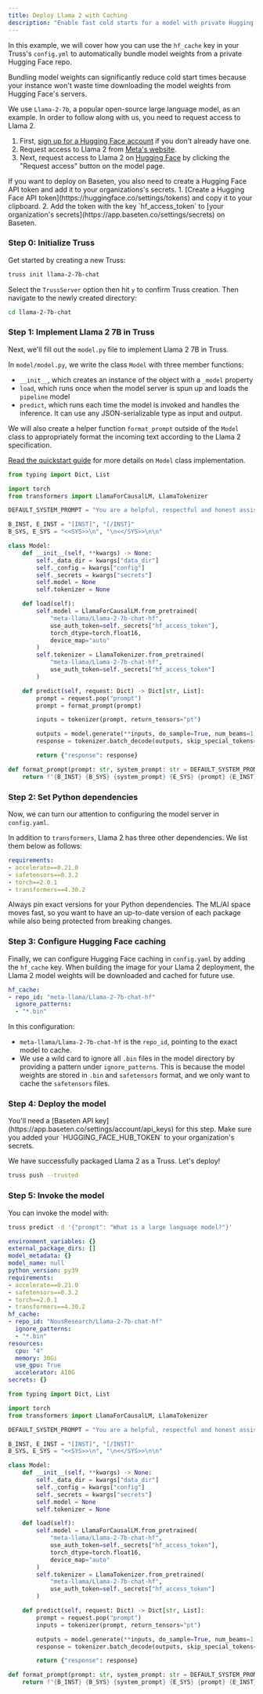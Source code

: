 ```yaml
---
title: Deploy Llama 2 with Caching
description: "Enable fast cold starts for a model with private Hugging Face weights"
---
```


In this example, we will cover how you can use the `hf_cache` key in your Truss's `config.yml` to automatically bundle model weights from a private Hugging Face repo.

<Tip>
Bundling model weights can significantly reduce cold start times because your instance won't waste time downloading the model weights from Hugging Face's servers.
</Tip>

We use `Llama-2-7b`, a popular open-source large language model, as an example. In order to follow along with us, you need to request access to Llama 2.

1. First, [sign up for a Hugging Face account](https://huggingface.co/join) if you don't already have one.
2. Request access to Llama 2 from [Meta's website](https://ai.meta.com/resources/models-and-libraries/llama-downloads/).
2. Next, request access to Llama 2 on [Hugging Face](https://huggingface.co/meta-llama/Llama-2-7b-chat-hf) by clicking the "Request access" button on the model page.

<Tip>
If you want to deploy on Baseten, you also need to create a Hugging Face API token and add it to your organizations's secrets.
1. [Create a Hugging Face API token](https://huggingface.co/settings/tokens) and copy it to your clipboard.
2. Add the token with the key `hf_access_token` to [your organization's secrets](https://app.baseten.co/settings/secrets) on Baseten.
</Tip>

### Step 0: Initialize Truss

Get started by creating a new Truss:

```sh
truss init llama-2-7b-chat
```

Select the `TrussServer` option then hit `y` to confirm Truss creation. Then navigate to the newly created directory:

```sh
cd llama-2-7b-chat
```

### Step 1: Implement Llama 2 7B in Truss

Next, we'll fill out the `model.py` file to implement Llama 2 7B in Truss.


In `model/model.py`, we write the class `Model` with three member functions:

* `__init__`, which creates an instance of the object with a `_model` property
* `load`, which runs once when the model server is spun up and loads the `pipeline` model
* `predict`, which runs each time the model is invoked and handles the inference. It can use any JSON-serializable type as input and output.

We will also create a helper function `format_prompt` outside of the `Model` class to appropriately format the incoming text according to the Llama 2 specification.

[Read the quickstart guide](/quickstart) for more details on `Model` class implementation.

```python model/model.py
from typing import Dict, List

import torch
from transformers import LlamaForCausalLM, LlamaTokenizer

DEFAULT_SYSTEM_PROMPT = "You are a helpful, respectful and honest assistant."

B_INST, E_INST = "[INST]", "[/INST]"
B_SYS, E_SYS = "<<SYS>>\n", "\n<</SYS>>\n\n"

class Model:
    def __init__(self, **kwargs) -> None:
        self._data_dir = kwargs["data_dir"]
        self._config = kwargs["config"]
        self._secrets = kwargs["secrets"]
        self.model = None
        self.tokenizer = None

    def load(self):
        self.model = LlamaForCausalLM.from_pretrained(
            "meta-llama/Llama-2-7b-chat-hf",
            use_auth_token=self._secrets["hf_access_token"],
            torch_dtype=torch.float16,
            device_map="auto"
        )
        self.tokenizer = LlamaTokenizer.from_pretrained(
            "meta-llama/Llama-2-7b-chat-hf",
            use_auth_token=self._secrets["hf_access_token"]
        )

    def predict(self, request: Dict) -> Dict[str, List]:
        prompt = request.pop("prompt")
        prompt = format_prompt(prompt)

        inputs = tokenizer(prompt, return_tensors="pt")

        outputs = model.generate(**inputs, do_sample=True, num_beams=1, max_new_tokens=100)
        response = tokenizer.batch_decode(outputs, skip_special_tokens=True)[0]

        return {"response": response}

def format_prompt(prompt: str, system_prompt: str = DEFAULT_SYSTEM_PROMPT) -> str:
    return f"{B_INST} {B_SYS} {system_prompt} {E_SYS} {prompt} {E_INST}"
```

### Step 2: Set Python dependencies

Now, we can turn our attention to configuring the model server in `config.yaml`.

In addition to `transformers`, Llama 2 has three other dependencies. We list them below as follows:

```yaml config.yaml
requirements:
- accelerate==0.21.0
- safetensors==0.3.2
- torch==2.0.1
- transformers==4.30.2
```

<Note>
Always pin exact versions for your Python dependencies. The ML/AI space moves fast, so you want to have an up-to-date version of each package while also being protected from breaking changes.
</Note>

### Step 3: Configure Hugging Face caching

Finally, we can configure Hugging Face caching in `config.yaml` by adding the `hf_cache` key. When building the image for your Llama 2 deployment, the Llama 2 model weights will be downloaded and cached for future use.

```yaml config.yaml
hf_cache:
- repo_id: "meta-llama/Llama-2-7b-chat-hf"
  ignore_patterns:
  - "*.bin"
```

In this configuration:
- `meta-llama/Llama-2-7b-chat-hf` is the `repo_id`, pointing to the exact model to cache.
- We use a wild card to ignore all `.bin` files in the model directory by providing a pattern under `ignore_patterns`. This is because the model weights are stored in `.bin` and `safetensors` format, and we only want to cache the `safetensors` files.


### Step 4: Deploy the model

<Note>
You'll need a [Baseten API key](https://app.baseten.co/settings/account/api_keys) for this step. Make sure you added your `HUGGING_FACE_HUB_TOKEN` to your organization's secrets.
</Note>

We have successfully packaged Llama 2 as a Truss. Let's deploy!

```sh
truss push --trusted
```

### Step 5: Invoke the model

You can invoke the model with:

```sh
truss predict -d '{"prompt": "What is a large language model?"}'
```

<RequestExample>

```yaml config.yaml
environment_variables: {}
external_package_dirs: []
model_metadata: {}
model_name: null
python_version: py39
requirements:
- accelerate==0.21.0
- safetensors==0.3.2
- torch==2.0.1
- transformers==4.30.2
hf_cache:
- repo_id: "NousResearch/Llama-2-7b-chat-hf"
  ignore_patterns:
  - "*.bin"
resources:
  cpu: "4"
  memory: 30Gi
  use_gpu: True
  accelerator: A10G
secrets: {}
```

```python model/model.py
from typing import Dict, List

import torch
from transformers import LlamaForCausalLM, LlamaTokenizer

DEFAULT_SYSTEM_PROMPT = "You are a helpful, respectful and honest assistant."

B_INST, E_INST = "[INST]", "[/INST]"
B_SYS, E_SYS = "<<SYS>>\n", "\n<</SYS>>\n\n"

class Model:
    def __init__(self, **kwargs) -> None:
        self._data_dir = kwargs["data_dir"]
        self._config = kwargs["config"]
        self._secrets = kwargs["secrets"]
        self.model = None
        self.tokenizer = None

    def load(self):
        self.model = LlamaForCausalLM.from_pretrained(
            "meta-llama/Llama-2-7b-chat-hf",
            use_auth_token=self._secrets["hf_access_token"],
            torch_dtype=torch.float16,
            device_map="auto"
        )
        self.tokenizer = LlamaTokenizer.from_pretrained(
            "meta-llama/Llama-2-7b-chat-hf",
            use_auth_token=self._secrets["hf_access_token"]
        )

    def predict(self, request: Dict) -> Dict[str, List]:
        prompt = request.pop("prompt")
        inputs = tokenizer(prompt, return_tensors="pt")

        outputs = model.generate(**inputs, do_sample=True, num_beams=1, max_new_tokens=100)
        response = tokenizer.batch_decode(outputs, skip_special_tokens=True)[0]

        return {"response": response}

def format_prompt(prompt: str, system_prompt: str = DEFAULT_SYSTEM_PROMPT) -> str:
    return f"{B_INST} {B_SYS} {system_prompt} {E_SYS} {prompt} {E_INST}"
```

</RequestExample>
